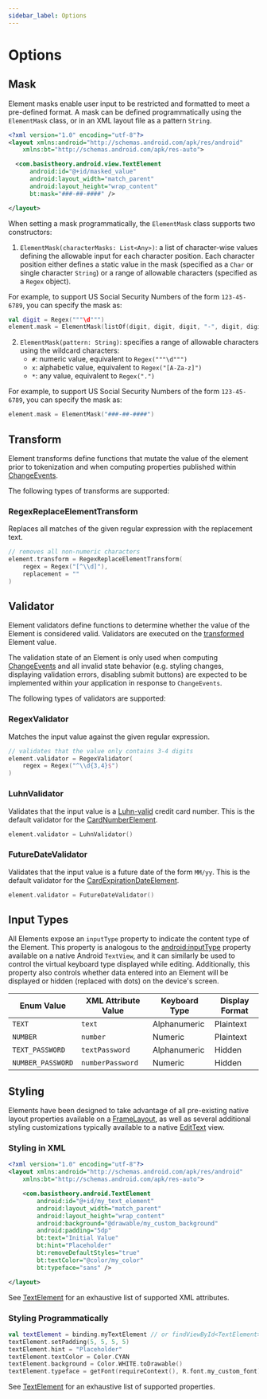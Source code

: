 ```yaml
---
sidebar_label: Options
---
```


# Options

## Mask

Element masks enable user input to be restricted and formatted to meet a pre-defined format. A mask
can be defined programmatically using the `ElementMask` class, or in an XML layout file as a pattern `String`.

```xml showLineNumbers
<?xml version="1.0" encoding="utf-8"?>
<layout xmlns:android="http://schemas.android.com/apk/res/android"
    xmlns:bt="http://schemas.android.com/apk/res-auto">

  <com.basistheory.android.view.TextElement
      android:id="@+id/masked_value"
      android:layout_width="match_parent"
      android:layout_height="wrap_content"
      bt:mask="###-##-####" />

</layout>
```

When setting a mask programmatically, the `ElementMask` class supports two constructors:

1. `ElementMask(characterMasks: List<Any>)`: a list of character-wise values defining the allowable input for each character position.
Each character position either defines a static value in the mask (specified as a `Char` or single
character `String`) or a range of allowable characters (specified as a `Regex` object).

  For example, to support US Social Security Numbers of the form `123-45-6789`, you can specify the mask as:

  ```kotlin showLineNumbers
  val digit = Regex("""\d""")
  element.mask = ElementMask(listOf(digit, digit, digit, "-", digit, digit, "-", digit, digit, digit, digit))
  ```

2. `ElementMask(pattern: String)`: specifies a range of allowable characters using the wildcard characters:
    - `#`: numeric value, equivalent to `Regex("""\d""")`
    - `x`: alphabetic value, equivalent to `Regex("[A-Za-z]")`
    - `*`: any value, equivalent to `Regex(".")`

  For example, to support US Social Security Numbers of the form `123-45-6789`, you can specify the
  mask as:

  ```kotlin showLineNumbers
  element.mask = ElementMask("###-##-####")
  ```

## Transform

Element transforms define functions that mutate the value of the element prior to tokenization and
when computing properties published within [ChangeEvents](/docs/sdks/mobile/android/events#changeevent).

The following types of transforms are supported:

### RegexReplaceElementTransform

Replaces all matches of the given regular expression with the replacement text.

```kotlin showLineNumbers
// removes all non-numeric characters
element.transform = RegexReplaceElementTransform(
    regex = Regex("[^\\d]"),
    replacement = ""
)
```

## Validator

Element validators define functions to determine whether the value of the Element is considered valid.
Validators are executed on the [transformed](#transform) Element value.

The validation state of an Element is only used when computing [ChangeEvents](/docs/sdks/mobile/android/events#changeevent)
and all invalid state behavior (e.g. styling changes, displaying validation errors,
disabling submit buttons) are expected to be implemented within your application in response to `ChangeEvents`.

The following types of validators are supported:

### RegexValidator

Matches the input value against the given regular expression.

```kotlin
// validates that the value only contains 3-4 digits
element.validator = RegexValidator(
    regex = Regex("^\\d{3,4}$")
)
```

### LuhnValidator

Validates that the input value is a [Luhn-valid](https://en.wikipedia.org/wiki/Luhn_algorithm)
credit card number. This is the default validator for the [CardNumberElement](/docs/sdks/mobile/android/types#cardnumberelement).

```kotlin showLineNumbers
element.validator = LuhnValidator()
```

### FutureDateValidator

Validates that the input value is a future date of the form `MM/yy`. This is the default
validator for the [CardExpirationDateElement](/docs/sdks/mobile/android/types#cardexpirationdateelement).

```kotlin showLineNumbers
element.validator = FutureDateValidator()
```

## Input Types

All Elements expose an `inputType` property to indicate the content type of the Element.
This property is analogous to the [android:inputType](https://developer.android.com/reference/android/widget/TextView#attr_android:inputType)
property available on a native Android `TextView`, and it can similarly be used to control the virtual keyboard type displayed while editing.
Additionally, this property also controls whether data entered into an Element will be displayed or hidden (replaced with dots) on the device's screen.

| Enum Value        | XML Attribute Value | Keyboard Type | Display Format |
|-------------------|---------------------|---------------|----------------|
| `TEXT`            | `text`              | Alphanumeric  | Plaintext      |
| `NUMBER`          | `number`            | Numeric       | Plaintext      |
| `TEXT_PASSWORD`   | `textPassword`      | Alphanumeric  | Hidden         |
| `NUMBER_PASSWORD` | `numberPassword`    | Numeric       | Hidden         |

## Styling

Elements have been designed to take advantage of all pre-existing native layout properties
available on a [FrameLayout](https://developer.android.com/reference/android/widget/FrameLayout),
as well as several additional styling customizations typically available to a native
[EditText](https://developer.android.com/reference/android/widget/EditText) view.

### Styling in XML

```xml showLineNumbers
<?xml version="1.0" encoding="utf-8"?>
<layout xmlns:android="http://schemas.android.com/apk/res/android"
    xmlns:bt="http://schemas.android.com/apk/res-auto">

    <com.basistheory.android.TextElement
        android:id="@+id/my_text_element"
        android:layout_width="match_parent"
        android:layout_height="wrap_content"
        android:background="@drawable/my_custom_background"
        android:padding="5dp"
        bt:text="Initial Value"
        bt:hint="Placeholder"
        bt:removeDefaultStyles="true"
        bt:textColor="@color/my_color"
        bt:typeface="sans" />

</layout>
```

See [TextElement](/docs/sdks/mobile/android/types#xml-attributes) for an exhaustive list of supported XML attributes.

### Styling Programmatically

```kotlin showLineNumbers
val textElement = binding.myTextElement // or findViewById<TextElement>(R.id.my_text_element)
textElement.setPadding(5, 5, 5, 5)
textElement.hint = "Placeholder"
textElement.textColor = Color.CYAN
textElement.background = Color.WHITE.toDrawable()
textElement.typeface = getFont(requireContext(), R.font.my_custom_font)
```

See [TextElement](/docs/sdks/mobile/android/types#properties) for an exhaustive list of supported properties.
